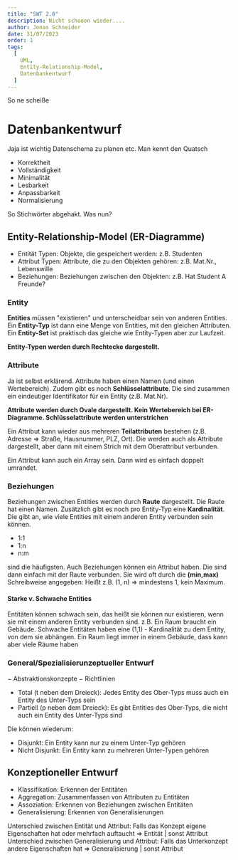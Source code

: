 ```yaml
---
title: "SWT 2.0"
description: Nicht schooon wieder....
author: Jonas Schneider
date: 31/07/2023
order: 1
tags:
  [
    UML,
    Entity-Relationship-Model,
    Datenbankentwurf
  ]
---
```


So ne scheiße

# Datenbankentwurf
Jaja ist wichtig Datenschema zu planen etc. Man kennt den Quatsch
- Korrektheit
- Vollständigkeit
- Minimalität
- Lesbarkeit
- Anpassbarkeit
- Normalisierung 

So Stichwörter abgehakt. Was nun? 

## Entity-Relationship-Model (ER-Diagramme)
- Entität Typen: Objekte, die gespeichert werden: z.B. Studenten
- Attribut Typen: Attribute, die zu den Objekten gehören: z.B. Mat.Nr., Lebenswille
- Beziehungen: Beziehungen zwischen den Objekten: z.B. Hat Student A Freunde?


### Entity
**Entities** müssen "existieren" und unterscheidbar sein von anderen Entities.
Ein **Entity-Typ** ist dann eine Menge von Entities, mit den gleichen Attributen. Ein **Entity-Set** ist praktisch das gleiche wie Entity-Typen aber zur Laufzeit.
 
**Entity-Typen werden durch Rechtecke dargestellt.**

### Attribute
Ja ist selbst erklärend. Attribute haben einen Namen (und einen Wertebereich).
Zudem gibt es noch **Schlüsselattribute**. Die sind zusammen ein eindeutiger Identifikator für ein Entity (z.B. Mat.Nr).

**Attribute werden durch Ovale dargestellt. Kein Wertebereich bei ER-Diagramme. Schlüsselattribute werden unterstrichen**

Ein Attribut kann wieder aus mehreren **Teilattributen** bestehen (z.B. Adresse => Straße, Hausnummer, PLZ, Ort). Die werden auch als Attribute dargestellt, aber dann mit einem Strich mit dem Oberattribut verbunden.

Ein Attribut kann auch ein Array sein. Dann wird es einfach doppelt umrandet. 

### Beziehungen

Beziehungen zwischen Entities werden durch **Raute** dargestellt. Die Raute hat einen Namen.
Zusätzlich gibt es noch pro Entity-Typ eine **Kardinalität**. Die gibt an, wie viele Entities mit einem anderen Entity verbunden sein können.
- 1:1
- 1:n
- n:m

sind die häufigsten. Auch Beziehungen können ein Attribut haben. Die sind dann einfach mit der Raute verbunden.
Sie wird oft durch die **(min,max)** Schreibweise angegeben: Heißt z.B. (1, n) => mindestens 1, kein Maximum.

#### Starke v. Schwache Entities
Entitäten können schwach sein, das heißt sie können nur existieren, wenn sie mit einem anderen Entity verbunden sind. z.B. Ein Raum braucht ein Gebäude.
Schwache Entitäten haben eine (1,1) - Kardinalität zu dem Entity, von dem sie abhängen. Ein Raum liegt immer in einem Gebäude, dass kann aber viele Räume haben


### General/Spezialisierunzeptueller Entwurf
− Abstraktionskonzepte
− Richtlinien
- Total (t neben dem Dreieck): Jedes Entity des Ober-Typs muss auch ein Entity des Unter-Typs sein
- Partiell (p neben dem Dreieck): Es gibt Entities des Ober-Typs, die nicht auch ein Entity des Unter-Typs sind

Die können wiederum:
- Disjunkt: Ein Entity kann nur zu einem Unter-Typ gehören
- Nicht Disjunkt: Ein Entity kann zu mehreren Unter-Typen gehören

## Konzeptioneller Entwurf

  - Klassifikation: Erkennen der Entitäten
  - Aggregation: Zusammenfassen von Attributen zu Entitäten
  - Assoziation: Erkennen von Beziehungen zwischen Entitäten
  - Generalisierung: Erkennen von Generalisierungen

Unterschied zwischen Entität und Attribut: Falls das Konzept eigene Eigenschaften hat oder mehrfach auftaucht => Entität | sonst Attribut
Unterschied zwischen Generalisierung und Attribut: Falls das Unterkonzept andere Eigenschaften hat => Generalisierung | sonst Attribut
